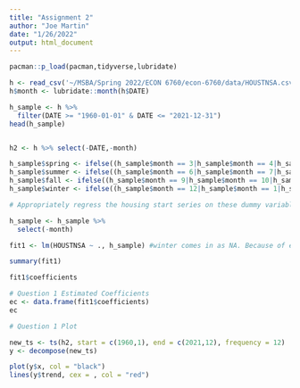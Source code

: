 ```yaml
---
title: "Assignment 2"
author: "Joe Martin"
date: "1/26/2022"
output: html_document
---
```


```r
pacman::p_load(pacman,tidyverse,lubridate)

h <- read_csv('~/MSBA/Spring 2022/ECON 6760/econ-6760/data/HOUSTNSA.csv')
h$month <- lubridate::month(h$DATE)

h_sample <- h %>%
  filter(DATE >= "1960-01-01" & DATE <= "2021-12-31")
head(h_sample)


h2 <- h %>% select(-DATE,-month)
```

```r
h_sample$spring <- ifelse((h_sample$month == 3|h_sample$month == 4|h_sample$month == 5),1,0)
h_sample$summer <- ifelse((h_sample$month == 6|h_sample$month == 7|h_sample$month == 8),1,0)
h_sample$fall <- ifelse((h_sample$month == 9|h_sample$month == 10|h_sample$month == 11),1,0)
h_sample$winter <- ifelse((h_sample$month == 12|h_sample$month == 1|h_sample$month == 2),1,0)
```

```r
# Appropriately regress the housing start series on these dummy variables, using the sample period from Jan 1950 - Dec 2021

h_sample <- h_sample %>%
  select(-month)

fit1 <- lm(HOUSTNSA ~ ., h_sample) #winter comes in as NA. Because of exact colinearity?

summary(fit1)

fit1$coefficients
```
```r
# Question 1 Estimated Coefficients
ec <- data.frame(fit1$coefficients)
ec
```

```r
# Question 1 Plot

new_ts <- ts(h2, start = c(1960,1), end = c(2021,12), frequency = 12)
y <- decompose(new_ts)
```

```r
plot(y$x, col = "black")
lines(y$trend, cex = , col = "red")
```

```r

```

```r

```

```r

```

```r

```

```r

```